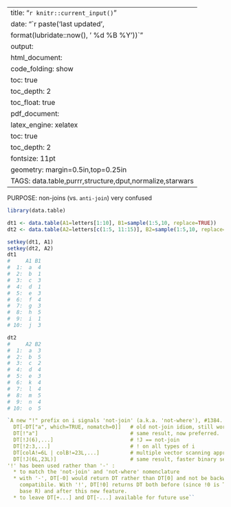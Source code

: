 
---
title: "`r knitr::current_input()`"
date: "`r paste('last updated', 
    format(lubridate::now(), ' %d %B %Y'))`"
output:   
  html_document:  
        code_folding: show
        toc: true 
        toc_depth: 2
        toc_float: true
  pdf_document:   
    latex_engine: xelatex  
    toc: true
    toc_depth:  2   
fontsize: 11pt   
geometry: margin=0.5in,top=0.25in   
TAGS:  data.table,purrr,structure,dput,normalize,starwars
---

PURPOSE:  non-joins (vs. `anti-join`) very confused

```r
  

library(data.table)

dt1 <- data.table(A1=letters[1:10], B1=sample(1:5,10, replace=TRUE))
dt2 <- data.table(A2=letters[c(1:5, 11:15)], B2=sample(1:5,10, replace=TRUE))

setkey(dt1, A1)
setkey(dt2, A2)
dt1
#     A1 B1
#  1:  a  4
#  2:  b  1
#  3:  c  3
#  4:  d  1
#  5:  e  3
#  6:  f  4
#  7:  g  3
#  8:  h  5
#  9:  i  1
# 10:  j  3

dt2
#     A2 B2
#  1:  a  3
#  2:  b  5
#  3:  c  2
#  4:  d  4
#  5:  e  3
#  6:  k  4
#  7:  l  4
#  8:  m  5
#  9:  n  4
# 10:  o  5

```
```r

`A new "!" prefix on i signals 'not-join' (a.k.a. 'not-where'), #1384.
  DT[-DT["a", which=TRUE, nomatch=0]]   # old not-join idiom, still works
  DT[!"a"]                              # same result, now preferred.
  DT[!J(6),...]                         # !J == not-join
  DT[!2:3,...]                          # ! on all types of i
  DT[colA!=6L | colB!=23L,...]          # multiple vector scanning approach
  DT[!J(6L,23L)]                        # same result, faster binary search
'!' has been used rather than '-' :
  * to match the 'not-join' and 'not-where' nomenclature
  * with '-', DT[-0] would return DT rather than DT[0] and not be backwards
    compatibile. With '!', DT[!0] returns DT both before (since !0 is TRUE in
    base R) and after this new feature.
  * to leave DT[+...] and DT[-...] available for future use``
```
